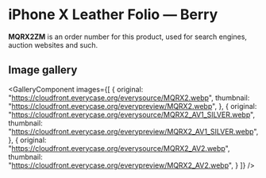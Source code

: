 
# iPhone X Leather Folio — Berry

<Callout type='info' emoji='👉🏻'>**MQRX2ZM** is an order number for this product, used for search engines, auction websites and such.</Callout>

## Image gallery

<GalleryComponent
    images={[
      {
        original: "https://cloudfront.everycase.org/everysource/MQRX2.webp",
        thumbnail: "https://cloudfront.everycase.org/everypreview/MQRX2.webp",
      },
      {
        original: "https://cloudfront.everycase.org/everysource/MQRX2_AV1_SILVER.webp",
        thumbnail: "https://cloudfront.everycase.org/everypreview/MQRX2_AV1_SILVER.webp",
      },
      {
        original: "https://cloudfront.everycase.org/everysource/MQRX2_AV2.webp",
        thumbnail: "https://cloudfront.everycase.org/everypreview/MQRX2_AV2.webp",
      }
    ]}
  />
